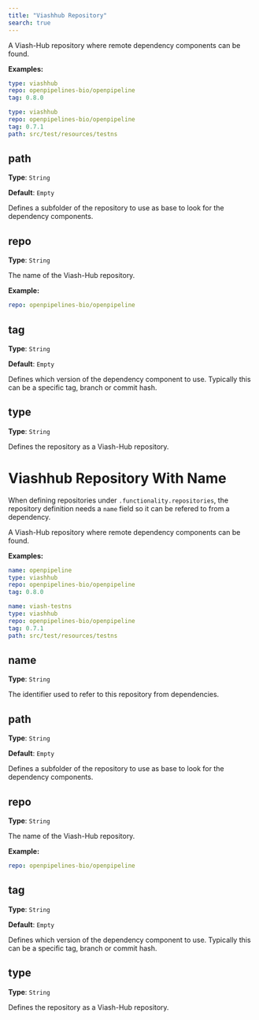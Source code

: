 ```yaml
---
title: "Viashhub Repository"
search: true
---
```


A Viash-Hub repository where remote dependency components can be found.

**Examples:**

```yaml
type: viashhub
repo: openpipelines-bio/openpipeline
tag: 0.8.0

```

```yaml
type: viashhub
repo: openpipelines-bio/openpipeline
tag: 0.7.1
path: src/test/resources/testns

```

## path

**Type**: `String`

**Default**: `Empty`

Defines a subfolder of the repository to use as base to look for the dependency components.

## repo

**Type**: `String`

The name of the Viash-Hub repository.

**Example:**

```yaml
repo: openpipelines-bio/openpipeline
```

## tag

**Type**: `String`

**Default**: `Empty`

Defines which version of the dependency component to use. Typically this can be a specific tag, branch or commit hash.

## type

**Type**: `String`

Defines the repository as a Viash-Hub repository.

# Viashhub Repository With Name

:::{.callout-note}
When defining repositories under `.functionality.repositories`, the repository definition needs a `name` field so it can be refered to from a dependency.
:::

A Viash-Hub repository where remote dependency components can be found.

**Examples:**

```yaml
name: openpipeline
type: viashhub
repo: openpipelines-bio/openpipeline
tag: 0.8.0

```

```yaml
name: viash-testns
type: viashhub
repo: openpipelines-bio/openpipeline
tag: 0.7.1
path: src/test/resources/testns

```

## name

**Type**: `String`

The identifier used to refer to this repository from dependencies.

## path

**Type**: `String`

**Default**: `Empty`

Defines a subfolder of the repository to use as base to look for the dependency components.

## repo

**Type**: `String`

The name of the Viash-Hub repository.

**Example:**

```yaml
repo: openpipelines-bio/openpipeline
```

## tag

**Type**: `String`

**Default**: `Empty`

Defines which version of the dependency component to use. Typically this can be a specific tag, branch or commit hash.

## type

**Type**: `String`

Defines the repository as a Viash-Hub repository.
